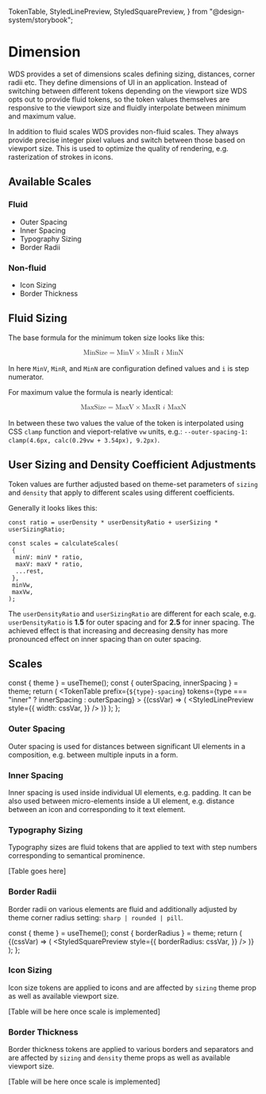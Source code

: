   TokenTable,
  StyledLinePreview,
  StyledSquarePreview,
} from "@design-system/storybook";

<Meta title="Design-system/Theme/Tokens/Dimension" />

# Dimension

WDS provides a set of dimensions scales defining sizing, distances, corner radii etc. They define dimensions of UI in an application. Instead of switching between different tokens depending on the viewport size WDS opts out to provide fluid tokens, so the token values themselves are responsive to the viewport size and fluidly interpolate between minimum and maximum value.

In addition to fluid scales WDS provides non-fluid scales. They always provide precise integer pixel values and switch between those based on viewport size. This is used to optimize the quality of rendering, e.g. rasterization of strokes in icons.

## Available Scales

### Fluid

- Outer Spacing
- Inner Spacing
- Typography Sizing
- Border Radii

### Non-fluid

- Icon Sizing
- Border Thickness

## Fluid Sizing

The base formula for the minimum token size looks like this:

<math xmlns="http://www.w3.org/1998/Math/MathML" display="block">
  <mi>MinSize</mi>
  <mo>=</mo>
  <mi>MinV</mi>
  <mo>×</mo>
  <mi>
    <msup>
      <mi>MinR</mi>
      <mn>
        <mfrac>
          <msup>i</msup>
          <mn>MinN</mn>
        </mfrac>
      </mn>
    </msup>
  </mi>
</math>

In here `MinV`, `MinR`, and `MinN` are configuration defined values and `i` is step numerator.

For maximum value the formula is nearly identical:

<math xmlns="http://www.w3.org/1998/Math/MathML" display="block">
  <mi>MaxSize</mi>
  <mo>=</mo>
  <mi>MaxV</mi>
  <mo>×</mo>
  <mi>
    <msup>
      <mi>MaxR</mi>
      <mn>
        <mfrac>
          <msup>i</msup>
          <mn>MaxN</mn>
        </mfrac>
      </mn>
    </msup>
  </mi>
</math>

In between these two values the value of the token is interpolated using CSS `clamp` function and vieport-relative `vw` units, e.g.: `--outer-spacing-1: clamp(4.6px, calc(0.29vw + 3.54px), 9.2px)`.

## User Sizing and Density Coefficient Adjustments

Token values are further adjusted based on theme-set parameters of `sizing` and `density` that apply to different scales using different coefficients.

Generally it looks likes this:

```language=javascript
const ratio = userDensity * userDensityRatio + userSizing * userSizingRatio;

const scales = calculateScales(
 {
  minV: minV * ratio,
  maxV: maxV * ratio,
  ...rest,
 },
 minVw,
 maxVw,
);
```

The `userDensityRatio` and `userSizingRatio` are different for each scale, e.g. `userDensityRatio` is **1.5** for outer spacing and for **2.5** for inner spacing. The achieved effect is that increasing and decreasing density has more pronounced effect on inner spacing than on outer spacing.

## Scales

  const { theme } = useTheme();
  const { outerSpacing, innerSpacing } = theme;
  return (
    <ThemeProvider theme={theme}>
      <TokenTable
        prefix={`${type}-spacing`}
        tokens={type === "inner" ? innerSpacing : outerSpacing}
      >
        {(cssVar) => (
          <StyledLinePreview
            style={{
              width: cssVar,
            }}
          />
        )}
      </TokenTable>
    </ThemeProvider>
  );
};

### Outer Spacing

Outer spacing is used for distances between significant UI elements in a composition, e.g. between multiple inputs in a form.

<Spacing type="outer" />

### Inner Spacing

Inner spacing is used inside individual UI elements, e.g. padding. It can be also used between micro-elements inside a UI element, e.g. distance between an icon and corresponding to it text element.

<Spacing type="inner" />

### Typography Sizing

Typography sizes are fluid tokens that are applied to text with step numbers corresponding to semantical prominence.

[Table goes here]

### Border Radii

Border radii on various elements are fluid and additionally adjusted by theme corner radius setting: `sharp | rounded | pill`.

  const { theme } = useTheme();
  const { borderRadius } = theme;
  return (
    <ThemeProvider theme={theme}>
      <TokenTable prefix="border-radius" tokens={borderRadius}>
        {(cssVar) => (
          <StyledSquarePreview
            style={{
              borderRadius: cssVar,
            }}
          />
        )}
      </TokenTable>
    </ThemeProvider>
  );
};

<BorderRadius />

### Icon Sizing

Icon size tokens are applied to icons and are affected by `sizing` theme prop as well as available viewport size.

[Table will be here once scale is implemented]

### Border Thickness

Border thickness tokens are applied to various borders and separators and are affected by `sizing` and `density` theme props as well as available viewport size.

[Table will be here once scale is implemented]
